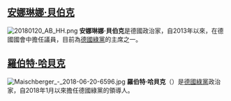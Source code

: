 ==[[安娜琳娜·貝伯克|安娜琳娜·貝伯克]]==
[[File:20180120_AB_HH.png|thumb]]
'''安娜琳娜·貝伯克'''{{BD|1980年|12月15日}}是德國政治家，自2013年以來，在德國國會中擔任議員，目前為[[德國綠黨|德國綠黨]]的主席之一。

==[[羅伯特·哈貝克|羅伯特·哈貝克]]==
[[File:Maischberger_-_2018-06-20-6596.jpg|thumb]]
'''羅伯特·哈貝克'''（{{lang-de|Robert Habeck}}）是[[德國綠黨|德國綠黨]]政治家，自2018年1月以來擔任德國綠黨的領導人。